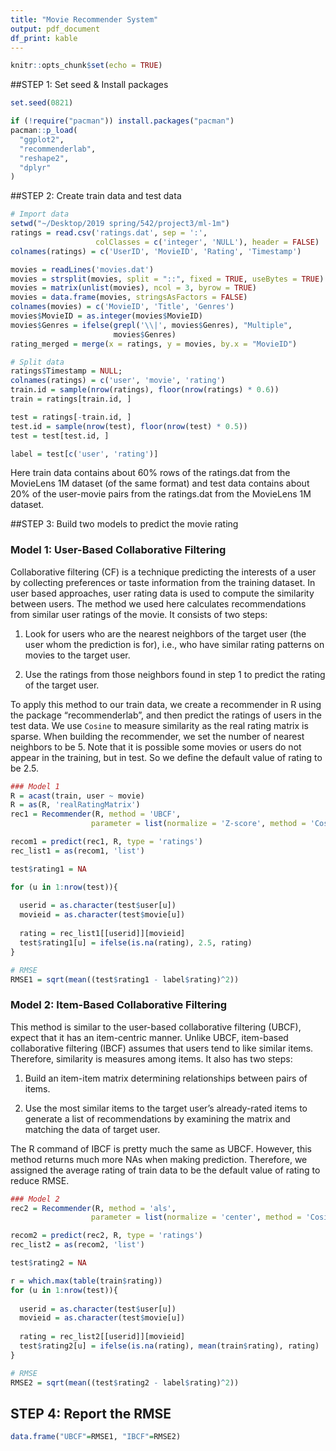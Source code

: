 ```yaml
---
title: "Movie Recommender System"
output: pdf_document
df_print: kable
---
```


```r
knitr::opts_chunk$set(echo = TRUE)
```

##STEP 1: Set seed & Install packages

```r
set.seed(0821)

if (!require("pacman")) install.packages("pacman")
pacman::p_load(
  "ggplot2",
  "recommenderlab",
  "reshape2",
  "dplyr"
)
```

##STEP 2: Create train data and test data

```r
# Import data
setwd("~/Desktop/2019 spring/542/project3/ml-1m")
ratings = read.csv('ratings.dat', sep = ':', 
                   colClasses = c('integer', 'NULL'), header = FALSE)
colnames(ratings) = c('UserID', 'MovieID', 'Rating', 'Timestamp')

movies = readLines('movies.dat')
movies = strsplit(movies, split = "::", fixed = TRUE, useBytes = TRUE)
movies = matrix(unlist(movies), ncol = 3, byrow = TRUE)
movies = data.frame(movies, stringsAsFactors = FALSE)
colnames(movies) = c('MovieID', 'Title', 'Genres')
movies$MovieID = as.integer(movies$MovieID)
movies$Genres = ifelse(grepl('\\|', movies$Genres), "Multiple", 
                       movies$Genres)
rating_merged = merge(x = ratings, y = movies, by.x = "MovieID")

# Split data
ratings$Timestamp = NULL;
colnames(ratings) = c('user', 'movie', 'rating')
train.id = sample(nrow(ratings), floor(nrow(ratings) * 0.6))
train = ratings[train.id, ]

test = ratings[-train.id, ]
test.id = sample(nrow(test), floor(nrow(test) * 0.5))
test = test[test.id, ]

label = test[c('user', 'rating')]

```

Here train data contains about 60% rows of the ratings.dat from the MovieLens 1M dataset (of the same format) and test data contains about 20% of the user-movie pairs from the ratings.dat from the MovieLens 1M dataset. 


##STEP 3: Build two models to predict the movie rating

### Model 1: User-Based Collaborative Filtering

Collaborative filtering (CF) is a technique predicting the interests of a user by collecting preferences or taste information from the training dataset. In user based approaches, user rating data is used to compute the similarity between users. The method we used here calculates recommendations from similar user ratings of the movie. It consists of two steps:

1. Look for users who are the nearest neighbors of the target user (the user whom the prediction is for), i.e., who have similar rating patterns on movies to the target user. 

2. Use the ratings from those neighbors found in step 1 to predict the rating of the target user.

To apply this method to our train data, we create a recommender in R using the package "recommenderlab", and then predict the ratings of users in the test data. We use `Cosine` to measure similarity as the real rating matrix is sparse. When building the recommender, we set the number of nearest neighbors to be 5. Note that it is possible some movies or users do not appear in the training, but in test. So we define the default value of rating to be 2.5.

```r
### Model 1
R = acast(train, user ~ movie)
R = as(R, 'realRatingMatrix')
rec1 = Recommender(R, method = 'UBCF',
                  parameter = list(normalize = 'Z-score', method = 'Cosine', nn = 5))

recom1 = predict(rec1, R, type = 'ratings')  
rec_list1 = as(recom1, 'list')

test$rating1 = NA

for (u in 1:nrow(test)){
  
  userid = as.character(test$user[u])
  movieid = as.character(test$movie[u])
  
  rating = rec_list1[[userid]][movieid]
  test$rating1[u] = ifelse(is.na(rating), 2.5, rating)
}

# RMSE 
RMSE1 = sqrt(mean((test$rating1 - label$rating)^2))
```

### Model 2: Item-Based Collaborative Filtering

This method is similar to the user-based collaborative filtering (UBCF), expect that it has an item-centric manner. Unlike UBCF, item-based collaborative filtering (IBCF) assumes that users tend to like similar items. Therefore, similarity is measures among items. It also has two steps:

1. Build an item-item matrix determining relationships between pairs of items.

2. Use the most similar items to the target user's already-rated items to generate a list of recommendations by examining the matrix and matching the data of target user.

The R command of IBCF is pretty much the same as UBCF. However, this method returns much more NAs when making prediction. Therefore, we assigned the average rating of train data to be the default value of rating to reduce RMSE.

```r
### Model 2
rec2 = Recommender(R, method = 'als',
                  parameter = list(normalize = 'center', method = 'Cosine', k = 5))

recom2 = predict(rec2, R, type = 'ratings')  
rec_list2 = as(recom2, 'list')

test$rating2 = NA

r = which.max(table(train$rating))
for (u in 1:nrow(test)){
  
  userid = as.character(test$user[u])
  movieid = as.character(test$movie[u])
  
  rating = rec_list2[[userid]][movieid]
  test$rating2[u] = ifelse(is.na(rating), mean(train$rating), rating)
}

# RMSE 
RMSE2 = sqrt(mean((test$rating2 - label$rating)^2))
```

## STEP 4: Report the RMSE

```r
data.frame("UBCF"=RMSE1, "IBCF"=RMSE2)
```

